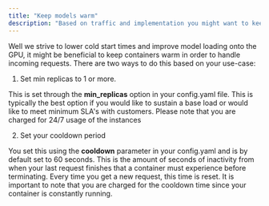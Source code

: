 ```yaml
---
title: "Keep models warm"
description: "Based on traffic and implementation you might want to keep instances running"
---
```


Well we strive to lower cold start times and improve model loading onto the GPU, it might be beneficial to keep containers warm in order to handle incoming requests.
There are two ways to do this based on your use-case:

1. Set min replicas to 1 or more. 

This is set through the **min_replicas** option in your config.yaml file. This is typically the best option if you would like to sustain a base load or would like
to meet minimum SLA's with customers. Please note that you are charged for 24/7 usage of the instances

2. Set your cooldown period

You set this using the **cooldown** parameter in your config.yaml and is by default set to 60 seconds. This is the amount of seconds of inactivity from when your last
request finishes that a container must experience before terminating. Every time you get a new request, this time is reset. It is important to note that you are charged
for the cooldown time since your container is constantly running.
